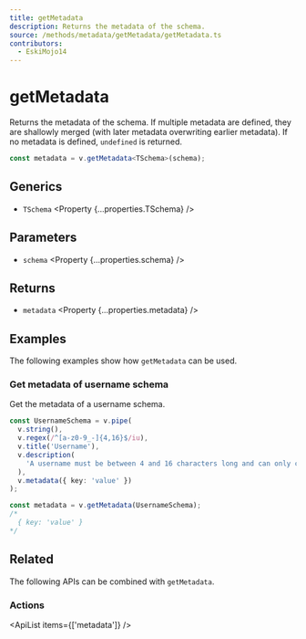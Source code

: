 ```yaml
---
title: getMetadata
description: Returns the metadata of the schema.
source: /methods/metadata/getMetadata/getMetadata.ts
contributors:
  - EskiMojo14
---
```



# getMetadata

Returns the metadata of the schema. If multiple metadata are defined, they are shallowly merged (with later metadata overwriting earlier metadata). If no metadata is defined, `undefined` is returned.

```ts
const metadata = v.getMetadata<TSchema>(schema);
```

## Generics

- `TSchema` <Property {...properties.TSchema} />

## Parameters

- `schema` <Property {...properties.schema} />

## Returns

- `metadata` <Property {...properties.metadata} />

## Examples

The following examples show how `getMetadata` can be used.

### Get metadata of username schema

Get the metadata of a username schema.

```ts
const UsernameSchema = v.pipe(
  v.string(),
  v.regex(/^[a-z0-9_-]{4,16}$/iu),
  v.title('Username'),
  v.description(
    'A username must be between 4 and 16 characters long and can only contain letters, numbers, underscores and hyphens.'
  ),
  v.metadata({ key: 'value' })
);

const metadata = v.getMetadata(UsernameSchema);
/*
  { key: 'value' }
*/
```

## Related

The following APIs can be combined with `getMetadata`.

### Actions

<ApiList items={['metadata']} />
